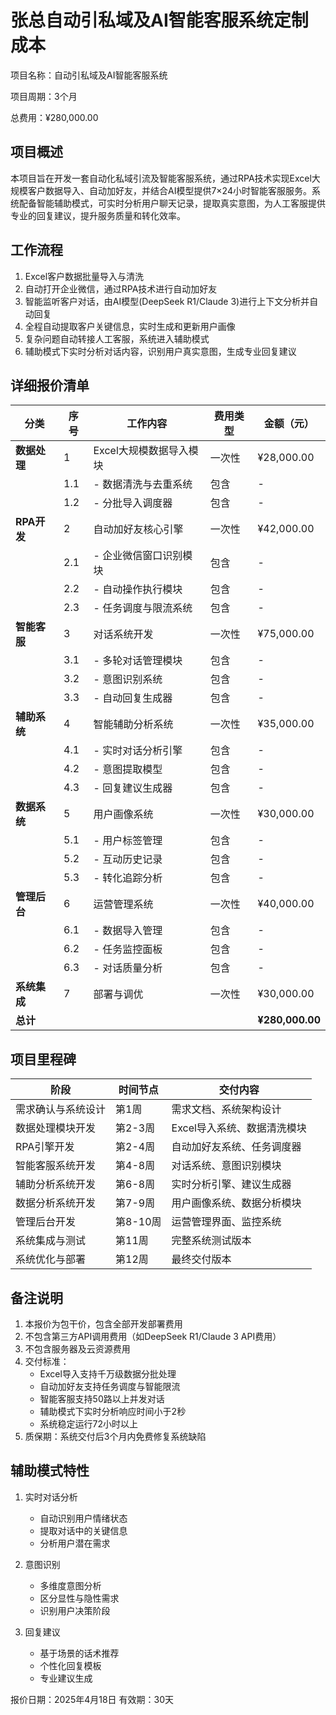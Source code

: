 # 张总自动引私域及AI智能客服系统定制成本

项目名称：自动引私域及AI智能客服系统

项目周期：3个月

总费用：¥280,000.00

## 项目概述

本项目旨在开发一套自动化私域引流及智能客服系统，通过RPA技术实现Excel大规模客户数据导入、自动加好友，并结合AI模型提供7×24小时智能客服服务。系统配备智能辅助模式，可实时分析用户聊天记录，提取真实意图，为人工客服提供专业的回复建议，提升服务质量和转化效率。

## 工作流程

1. Excel客户数据批量导入与清洗
2. 自动打开企业微信，通过RPA技术进行自动加好友
3. 智能监听客户对话，由AI模型(DeepSeek R1/Claude 3)进行上下文分析并自动回复
4. 全程自动提取客户关键信息，实时生成和更新用户画像
5. 复杂问题自动转接人工客服，系统进入辅助模式
6. 辅助模式下实时分析对话内容，识别用户真实意图，生成专业回复建议

## 详细报价清单

| 分类 | 序号 | 工作内容 | 费用类型 | 金额（元） |
|-----|-----|---------|----------|-----------|
| **数据处理** | 1 | Excel大规模数据导入模块 | 一次性 | ¥28,000.00 |
|  | 1.1 | - 数据清洗与去重系统 | 包含 | - |
|  | 1.2 | - 分批导入调度器 | 包含 | - |
| **RPA开发** | 2 | 自动加好友核心引擎 | 一次性 | ¥42,000.00 |
|  | 2.1 | - 企业微信窗口识别模块 | 包含 | - |
|  | 2.2 | - 自动操作执行模块 | 包含 | - |
|  | 2.3 | - 任务调度与限流系统 | 包含 | - |
| **智能客服** | 3 | 对话系统开发 | 一次性 | ¥75,000.00 |
|  | 3.1 | - 多轮对话管理模块 | 包含 | - |
|  | 3.2 | - 意图识别系统 | 包含 | - |
|  | 3.3 | - 自动回复生成器 | 包含 | - |
| **辅助系统** | 4 | 智能辅助分析系统 | 一次性 | ¥35,000.00 |
|  | 4.1 | - 实时对话分析引擎 | 包含 | - |
|  | 4.2 | - 意图提取模型 | 包含 | - |
|  | 4.3 | - 回复建议生成器 | 包含 | - |
| **数据系统** | 5 | 用户画像系统 | 一次性 | ¥30,000.00 |
|  | 5.1 | - 用户标签管理 | 包含 | - |
|  | 5.2 | - 互动历史记录 | 包含 | - |
|  | 5.3 | - 转化追踪分析 | 包含 | - |
| **管理后台** | 6 | 运营管理系统 | 一次性 | ¥40,000.00 |
|  | 6.1 | - 数据导入管理 | 包含 | - |
|  | 6.2 | - 任务监控面板 | 包含 | - |
|  | 6.3 | - 对话质量分析 | 包含 | - |
| **系统集成** | 7 | 部署与调优 | 一次性 | ¥30,000.00 |
| **总计** |  |  |  | **¥280,000.00** |

## 项目里程碑

| 阶段 | 时间节点 | 交付内容 |
|-----|---------|---------|
| 需求确认与系统设计 | 第1周 | 需求文档、系统架构设计 |
| 数据处理模块开发 | 第2-3周 | Excel导入系统、数据清洗模块 |
| RPA引擎开发 | 第2-4周 | 自动加好友系统、任务调度器 |
| 智能客服系统开发 | 第4-8周 | 对话系统、意图识别模块 |
| 辅助分析系统开发 | 第6-8周 | 实时分析引擎、建议生成器 |
| 数据分析系统开发 | 第7-9周 | 用户画像系统、数据分析模块 |
| 管理后台开发 | 第8-10周 | 运营管理界面、监控系统 |
| 系统集成与测试 | 第11周 | 完整系统测试版本 |
| 系统优化与部署 | 第12周 | 最终交付版本 |

## 备注说明

1. 本报价为包干价，包含全部开发部署费用
2. 不包含第三方API调用费用（如DeepSeek R1/Claude 3 API费用）
3. 不包含服务器及云资源费用
4. 交付标准：
   - Excel导入支持千万级数据分批处理
   - 自动加好友支持任务调度与智能限流
   - 智能客服支持50路以上并发对话
   - 辅助模式下实时分析响应时间小于2秒
   - 系统稳定运行72小时以上
5. 质保期：系统交付后3个月内免费修复系统缺陷

## 辅助模式特性

1. 实时对话分析
   - 自动识别用户情绪状态
   - 提取对话中的关键信息
   - 分析用户潜在需求

2. 意图识别
   - 多维度意图分析
   - 区分显性与隐性需求
   - 识别用户决策阶段

3. 回复建议
   - 基于场景的话术推荐
   - 个性化回复模板
   - 专业建议生成

报价日期：2025年4月18日
有效期：30天
